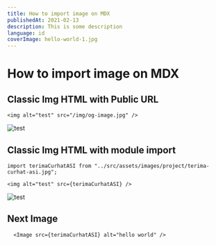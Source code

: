 ```yaml
---
title: How to import image on MDX
publishedAt: 2021-02-13
description: This is some description
language: id
coverImage: hello-world-1.jpg
---
```



# How to import image on MDX

## Classic Img HTML with Public URL

```
<img alt="test" src="/img/og-image.jpg" />
```

<img alt="test" src="/img/og-image.jpg" />

## Classic Img HTML with module import

```
import terimaCurhatASI from "../src/assets/images/project/terima-curhat-asi.jpg";

<img alt="test" src={terimaCurhatASI} />
```

<img alt="test" src={terimaCurhatASI} />

## Next Image

```
  <Image src={terimaCurhatASI} alt="hello world" />
```
